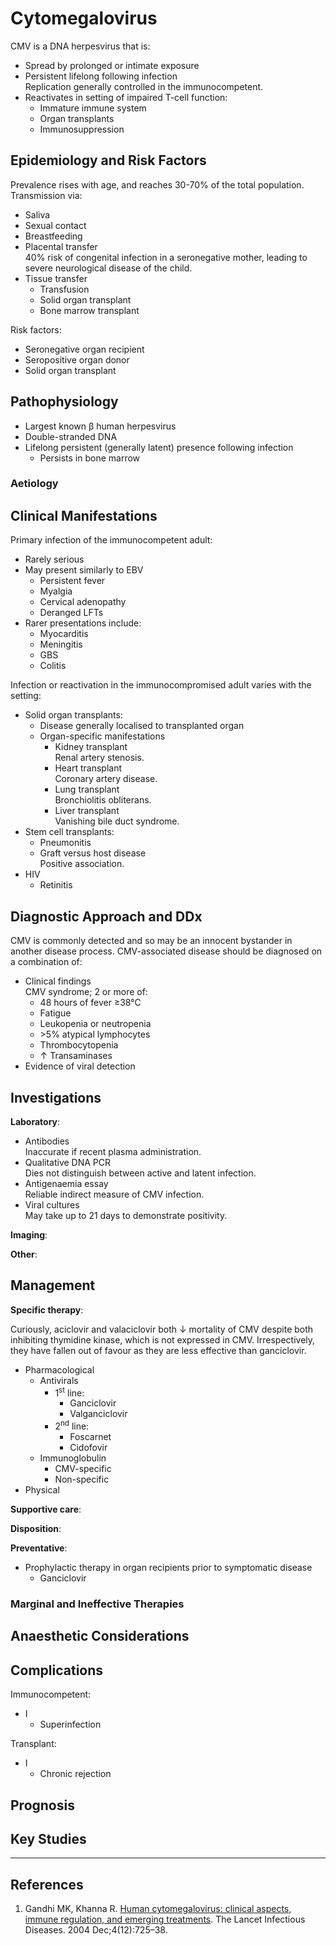 # Cytomegalovirus

CMV is a DNA herpesvirus that is:

* Spread by prolonged or intimate exposure
* Persistent lifelong following infection\
Replication generally controlled in the immunocompetent.
* Reactivates in setting of impaired T-cell function:
	* Immature immune system
	* Organ transplants
	* Immunosuppression


## Epidemiology and Risk Factors

Prevalence rises with age, and reaches 30-70% of the total population. Transmission via:

* Saliva
* Sexual contact
* Breastfeeding
* Placental transfer\
40% risk of congenital infection in a seronegative mother, leading to severe neurological disease of the child.
* Tissue transfer
	* Transfusion
	* Solid organ transplant
	* Bone marrow transplant


Risk factors:

* Seronegative organ recipient
* Seropositive organ donor
* Solid organ transplant


## Pathophysiology

* Largest known β human herpesvirus
* Double-stranded DNA
* Lifelong persistent (generally latent) presence following infection
	* Persists in bone marrow


### Aetiology

## Clinical Manifestations

Primary infection of the immunocompetent adult:

* Rarely serious
* May present similarly to EBV
	* Persistent fever
	* Myalgia
	* Cervical adenopathy
	* Deranged LFTs
* Rarer presentations include:
	* Myocarditis
	* Meningitis
	* GBS
	* Colitis


Infection or reactivation in the immunocompromised adult varies with the setting:

* Solid organ transplants:
	* Disease generally localised to transplanted organ
	* Organ-specific manifestations
		* Kidney transplant\
		Renal artery stenosis.
		* Heart transplant\
		Coronary artery disease.
		* Lung transplant\
		Bronchiolitis obliterans.
		* Liver transplant\
		Vanishing bile duct syndrome.
* Stem cell transplants:
	* Pneumonitis
	* Graft versus host disease\
	Positive association.
* HIV
	* Retinitis


## Diagnostic Approach and DDx

CMV is commonly detected and so may be an innocent bystander in another disease process. CMV-associated disease should be diagnosed on a combination of:

* Clinical findings\
CMV syndrome; 2 or more of:
	* 48 hours of fever ≥38°C
	* Fatigue
	* Leukopenia or neutropenia
	* \>5% atypical lymphocytes 
	* Thrombocytopenia 
    * ↑ Transaminases
* Evidence of viral detection


## Investigations

**Laboratory**:

* Antibodies\
Inaccurate if recent plasma administration.
* Qualitative DNA PCR\
Dies not distinguish between active and latent infection.
* Antigenaemia essay\
Reliable indirect measure of CMV infection.
* Viral cultures\
May take up to 21 days to demonstrate positivity.

**Imaging**:

**Other**:

## Management

**Specific therapy**:

:::column-margin
Curiously, aciclovir and valaciclovir both ↓ mortality of CMV despite both inhibiting thymidine kinase, which is not expressed in CMV. Irrespectively, they have fallen out of favour as they are less effective than ganciclovir.
:::

* Pharmacological
	* Antivirals
		* 1^st^ line:
			* Ganciclovir
			* Valganciclovir
		* 2^nd^ line:
			* Foscarnet
			* Cidofovir
	* Immunoglobulin
		* CMV-specific
		* Non-specific
* Physical

**Supportive care**:

**Disposition**:

**Preventative**:

* Prophylactic therapy in organ recipients prior to symptomatic disease
	* Ganciclovir


### Marginal and Ineffective Therapies

## Anaesthetic Considerations

## Complications

Immunocompetent:

* I
	* Superinfection


Transplant:

* I
	* Chronic rejection

## Prognosis

## Key Studies


---

## References

1. Gandhi MK, Khanna R. [Human cytomegalovirus: clinical aspects, immune regulation, and emerging treatments](https://www.sciencedirect.com/science/article/abs/pii/S1473309904012022). The Lancet Infectious Diseases. 2004 Dec;4(12):725–38. 
